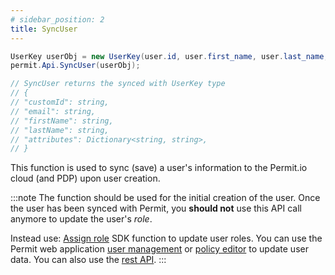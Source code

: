 ```yaml
---
# sidebar_position: 2
title: SyncUser
---
```


```csharp
UserKey userObj = new UserKey(user.id, user.first_name, user.last_name, user.email);
permit.Api.SyncUser(userObj);

// SyncUser returns the synced with UserKey type
// {
// "customId": string,
// "email": string,
// "firstName": string,
// "lastName": string,
// "attributes": Dictionary<string, string>,
// }

```

This function is used to sync (save) a user's information to the Permit.io cloud (and PDP) upon user creation.

:::note
The function should be used for the initial creation of the user.
Once the user has been synced with Permit, you **should not** use this API call anymore to update the user's _role_.

Instead use:
[Assign role](/reference/SDKs/Dotnet/assign_role) SDK function to update user roles.
You can use the Permit web application [user management](https://app.permit.io/user-management) or [policy editor](https://app.permit.io/policy-editor) to update user data.
You can also use the [rest API](https://api.permit.io/redoc).
:::
